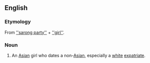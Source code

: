 ==English==

===Etymology===
From [[''sarong party'']] + [[''girl'']].

===Noun===
{{en-noun}}

# {{lb|en|Singapore|derogatory}} An [[Asian]] girl who dates a non-[[Asian]], especially a [[white]] [[expatriate]].